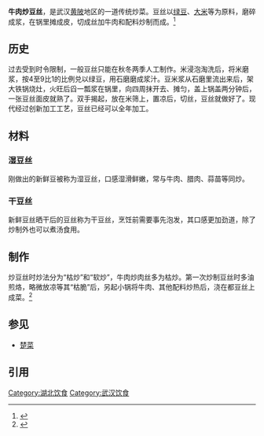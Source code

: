 {{Infobox Chinese|pic=Fried Dousi and Beef.jpg|piccap=|t=牛肉炒豆絲|s=牛肉炒豆丝|p=niú ròu châo dòu sī}}

'''牛肉炒豆丝'''，是武汉[[黄陂区|黄陂]]地区的一道传统炒菜。豆丝以[[绿豆|绿豆]]、[[大米|大米]]等为原料，磨碎成浆，在锅里摊成皮，切成丝加牛肉和配料炒制而成。<ref name="武汉地道汉味传统小吃--豆丝篇">{{cite web | url=https://www.sohu.com/a/146218050_572744 | title=“武汉地道汉味传统小吃--豆丝篇 | publisher=搜狐网 | accessdate=2020-11-13 | archive-date=2020-11-14 | archive-url=https://web.archive.org/web/20201114173536/https://www.sohu.com/a/146218050_572744 | dead-url=no }}</ref>

==历史==

过去受到时令限制，一般豆丝只能在秋冬两季人工制作。米浸泡淘洗后，将米磨浆，按4至9比1的比例兑以绿豆，用石磨磨成浆汁。豆米浆从石磨里流出来后，架大铁锅烧灶，火旺后舀一瓢浆在锅里，向四周抹开去、摊匀，盖上锅盖两分钟后，一张豆丝面皮就熟了。双手揭起，放在米筛上，置凉后，切丝，豆丝就做好了。现代经过创新加工工艺，豆丝已经可以全年加工。

==材料==

===湿豆丝===

刚做出的新鲜豆被称为湿豆丝，口感湿滑鲜嫩，常与牛肉、腊肉、蒜苗等同炒。

===干豆丝===

新鲜豆丝晒干后的豆丝称为干豆丝，烹饪前需要事先泡发，其口感更加劲道，除了炒制外也可以煮汤食用。

==制作==

炒豆丝时炒法分为“枯炒”和“软炒”，牛肉炒肉丝多为枯炒。第一次炒制豆丝时多油煎烙，略微放凉等其“枯脆”后，另起小锅将牛肉、其他配料炒热后，浇在都豆丝上成菜。<ref name="蔡澜：武汉，早餐之都">{{cite web | url=https://www.chinapress.com.my/20191209/%E8%94%A1%E6%BE%9C%EF%BC%9A%E6%AD%A6%E6%B1%89%EF%BC%8C%E6%97%A9%E9%A4%90%E4%B9%8B%E9%83%BD/ | title=“蔡澜：武汉，早餐之都 | publisher=中国报 | accessdate=2020-11-13 | archive-date=2020-11-14 | archive-url=https://web.archive.org/web/20201114173149/https://www.chinapress.com.my/20191209/%E8%94%A1%E6%BE%9C%EF%BC%9A%E6%AD%A6%E6%B1%89%EF%BC%8C%E6%97%A9%E9%A4%90%E4%B9%8B%E9%83%BD/ | dead-url=no }}</ref>

==参见==
{{Portal box|中华人民共和国|中国|饮食|湖北|武汉}}
*[[楚菜|楚菜]]

==引用==
{{reflist}}

{{武汉饮食}}

[[Category:湖北饮食|Category:湖北饮食]]
[[Category:武汉饮食|Category:武汉饮食]]